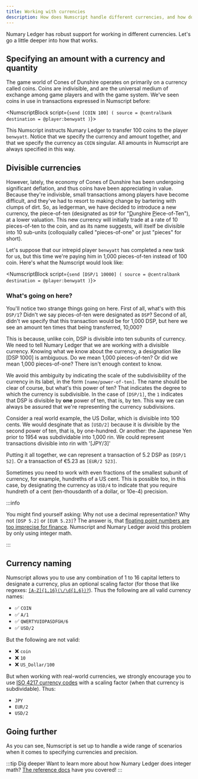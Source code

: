 ```yaml
---
title: Working with currencies
description: How does Numscript handle different currencies, and how do you specify the level of precision you need to work with?
---
```



Numary Ledger has robust support for working in different currencies. Let's go a little deeper into how that works.

<Prerequisites />

## Specifying an amount with a currency and quantity

The game world of Cones of Dunshire operates on primarily on a currency called coins. Coins are indivisible, and are the universal medium of exchange among game players and with the game system. We've seen coins in use in transactions expressed in Numscript before:

<NumscriptBlock script={`send [COIN 100] (
  source = @centralbank
  destination = @player:benwyatt
)`}></NumscriptBlock>

This Numscript instructs Numary Ledger to transfer 100 coins to the player `benwyatt`. Notice that we specify the currency and amount together, and that we specify the currency as `COIN` singular. All amounts in Numscript are always specified in this way.

## Divisible currencies

However, lately, the economy of Cones of Dunshire has been undergoing significant deflation, and thus coins have been appreciating in value. Because they're indivisble, small transactions among players have become difficult, and they've had to resort to making change by bartering with clumps of dirt. So, as ledgerman, we have decided to introduce a new currency, the piece-of-ten (designated as `DSP` for "<u>D</u>un<u>s</u>hire <u>P</u>iece-of-Ten"), at a lower valuation. This new currency will initially trade at a rate of 10 pieces-of-ten to the coin, and as its name suggests, will itself be divisible into 10 sub-units (colloquially called "pieces-of-one" or just "pieces" for short).

Let's suppose that our intrepid player `benwyatt` has completed a new task for us, but this time we're paying him in 1,000 pieces-of-ten instead of 100 coin. Here's what the Numscript would look like:

<NumscriptBlock script={`send [DSP/1 10000] (
  source = @centralbank
  destination = @player:benwyatt
)`}></NumscriptBlock>

### What's going on here?

You'll notice two strange things going on here. First of all, what's with this `DSP/1`? Didn't we say pieces-of-ten were designated as `DSP`? Second of all, didn't we specify that this transaction would be for 1,000 DSP, but here we see an amount ten times that being transferred, 10,000?

This is because, unlike coin, DSP is divisible into ten subunits of currency. We need to tell Numary Ledger that we are working with a divisible currency. Knowing what we know about the currency, a designation like [DSP 1000] is ambiguous. Do we mean 1,000 pieces-of-ten? Or did we mean 1,000 pieces-of-one? There isn't enough context to know.

We avoid this ambiguity by indicating the scale of the subdivisibility of the currency in its label, in the form `[name/power-of-ten]`. The name should be clear of course, but what's this power of ten? That indicates the degree to which the currency is subdivisible. In the case of `[DSP/1]`, the `1` indicates that DSP is divisible by **one** power of ten, that is, by ten. This way we can always be assured that we're representing the currency subdivisions.

Consider a real world example, the US Dollar, which is divisible into 100 cents. We would desginate that as `[USD/2]` because it is divisible by the second power of ten, that is, by one-hundred. Or another: the Japanese Yen prior to 1954 was subdividable into 1,000 rin. We could represent transactions divisible into rin with '[JPY/3]'

Putting it all together, we can represent a transaction of 5.2 DSP as `[DSP/1 52]`. Or a transaction of €5.23 as `[EUR/2 523]`.


Sometimes you need to work with even fractions of the smallest subunit of currency, for example, hundreths of a US cent. This is possible too, in this case, by designating the currency as `USD/4` to indicate that you require hundreth of a cent (ten-thousdanth of a dollar, or 10e-4) precision.

:::info

You might find yourself asking: Why not use a decimal representation? Why not `[DSP 5.2]` or `[EUR 5.23]`? The answer is, that [floating point numbers are too imprecise for finance](https://www.youtube.com/watch?v=yZjCQ3T5yXo). Numscript and Numary Ledger avoid this problem by only using integer math.

:::

## Currency naming

Numscript allows you to use any combination of 1 to 16 capital letters to designate a currency, plus an optional scaling factor (for those that like regexes: [`[A-Z]{1,16}(\/\d{1,6})?`](https://regex101.com/r/X53wwg/1)). Thus the following are all valid currency names:

* ✅ `COIN`
* ✅ `A/1`
* ✅ `QWERTYUIOPASDFGH/6`
* ✅ `USD/2`

But the following are not valid:

* ❌ `coin`
* ❌ `10`
* ❌ `US_Dollar/100`

But when working with real-world currencies, we strongly encourage you to use [ISO 4217 currency codes](https://en.wikipedia.org/wiki/ISO_4217) with a scaling factor (when that currency is subdividable). Thus:

 * `JPY`
 * `EUR/2`
 * `USD/2`

## Going further

As you can see, Numscript is set up to handle a wide range of scenarios when it comes to specifying currencies and precision.

:::tip Dig deeper
Want to learn more about how Numary Ledger does integer math? [The reference docs](/oss/ledger/reference/numscript/rounding) have you covered!
:::
